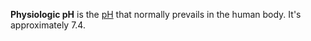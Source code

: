 {{Copy to Wiktionary}}

'''Physiologic pH''' is the [[pH]] that normally prevails in the human body. It's approximately 7.4.

{{medicine-stub}}